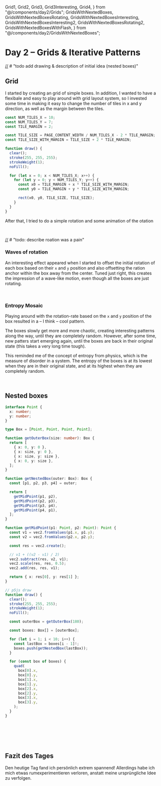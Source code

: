   Grid1,
  Grid2,
  Grid3,
  Grid3Interesting,
  Grid4,
} from "@/components/day2/Grids";
  GridsWithNextedBoxes,
  GridsWithNextedBoxesRotating,
  GridsWithNextedBoxesInteresting,
  GridsWithNextedBoxesInteresting2,
  GridsWithNextedBoxesRotating2,
  GridsWithNextedBoxesWithFlash,
} from "@/components/day2/GridsWithNextedBoxes";

# Day 2 – Grids & Iterative Patterns

[//] # "todo add drawing & description of initial idea (nested boxes)"

## Grid

I started by creating an grid of simple boxes. In addition, I wanted to have a flexibale and easy to play around with grid layout system, so I invested some time in making it easy to change the number of tiles in x and y direction, as well as the margin between the tiles.

```js
const NUM_TILES_X = 10;
const NUM_TILES_Y = 7;
const TILE_MARGIN = 2;

const TILE_SIZE = PAGE_CONTENT_WIDTH / NUM_TILES_X - 2 * TILE_MARGIN;
const TILE_SIZE_WITH_MARGIN = TILE_SIZE + 2 * TILE_MARGIN;

function draw() {
  clear();
  stroke(255, 255, 255);
  strokeWeight(1);
  noFill();

  for (let x = 0; x < NUM_TILES_X; x++) {
    for (let y = 0; y < NUM_TILES_Y; y++) {
      const x0 = TILE_MARGIN + x * TILE_SIZE_WITH_MARGIN;
      const y0 = TILE_MARGIN + y * TILE_SIZE_WITH_MARGIN;

      rect(x0, y0, TILE_SIZE, TILE_SIZE);
    }
  }
}
```

After that, I tried to do a simple rotation and some animation of the otation

<br />

<div
  style={{
    display: "flex",
    flex: "0 0 " + (PAGE_CONTENT_WIDTH / 3 - 15) + "px",
    alignContent: "space-around",
  }}
>
  <Grid1
    numTilesX={10}
    numTilesY={7}
    contentWidth={PAGE_CONTENT_WIDTH / 3 - 15}
  />
  <Grid2
    numTilesX={10}
    numTilesY={7}
    contentWidth={PAGE_CONTENT_WIDTH / 3 - 15}
  />
  <Grid3
    numTilesX={10}
    numTilesY={7}
    contentWidth={PAGE_CONTENT_WIDTH / 3 - 15}
  />
</div>

[//] # "todo: describe roation was a pain"

### Waves of rotation

An interesting effect appeared when I started to offset the initial rotation of each box based on their `x` and `y` position and also offsetting the ration anchor within the box away from the center.
Tuned just right, this creates the impression of a wave-like motion, even though all the boxes are just rotating.

<Grid3Interesting numTilesX={10} numTilesY={7} margin={20} />

<br />

### Entropy Mosaic

Playing around with the rotation-rate based on the `x` and `y` position of the box resulted in a – I think – cool pattern.

The boxes slowly get more and more chaotic, creating interesting patterns along the way, until they are completely random. However, after some time, new patters start emerging again, until the boxes are back in their original state (this takes a very long time tough).

This reminded me of the concept of entropy from physics, which is the measure of disorder in a system. The entropy of the boxes is at its lowest when they are in their original state, and at its highest when they are completely random.

<br />

<Grid4 numTilesX={20} numTilesY={16} margin={5} />

## Nested boxes

<NestedBox />

```typescript
interface Point {
  x: number;
  y: number;
}

type Box = [Point, Point, Point, Point];

function getOuterBox(size: number): Box {
  return [
    { x: 0, y: 0 },
    { x: size, y: 0 },
    { x: size, y: size },
    { x: 0, y: size },
  ];
}

function getNestedBox(outer: Box): Box {
  const [p1, p2, p3, p4] = outer;

  return [
    getMidPoint(p1, p2),
    getMidPoint(p2, p3),
    getMidPoint(p3, p4),
    getMidPoint(p4, p1),
  ];
}

function getMidPoint(p1: Point, p2: Point): Point {
  const v1 = vec2.fromValues(p1.x, p1.y);
  const v2 = vec2.fromValues(p2.x, p2.y);

  const res = vec2.create();

  // v1 + ((v2 - v1) / 2)
  vec2.subtract(res, v2, v1);
  vec2.scale(res, res, 0.5);
  vec2.add(res, res, v1);

  return { x: res[0], y: res[1] };
}

// p5js draw
function draw() {
  clear();
  stroke(255, 255, 255);
  strokeWeight(1);
  noFill();

  const outerBox = getOuterBox(180);

  const boxes: Box[] = [outerBox];

  for (let i = 1; i < 10; i++) {
    const lastBox = boxes[i - 1]!;
    boxes.push(getNestedBox(lastBox));
  }

  for (const box of boxes) {
    quad(
      box[0].x,
      box[0].y,
      box[1].x,
      box[1].y,
      box[2].x,
      box[2].y,
      box[3].x,
      box[3].y,
    );
  }
}
```

<br />
<GridsWithNextedBoxes numTilesX={15} numTilesY={15} margin={8} />

<br />

<GridsWithNextedBoxesWithFlash numTilesX={15} numTilesY={15} margin={15} />

<br />

<GridsWithNextedBoxesRotating2 numTilesX={15} numTilesY={15} margin={15} />
<br />

<GridsWithNextedBoxesRotating numTilesX={15} numTilesY={15} margin={15} />

[//]: # "todo explore otehr grids"

## Fazit des Tages

Den heutige Tag fand ich persönlich extrem spannend! Allerdings habe ich mich etwas rumexperimentieren verloren, anstatt meine ursprüngliche Idee zu verfolgen.
